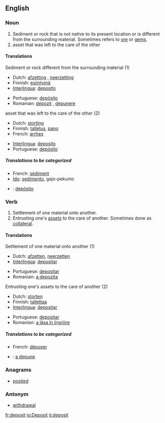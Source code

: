 ==English==

===Noun===
{{en-noun-reg}}

#Sediment or rock that is not native to its present location or is different from the surrounding material.  Sometimes refers to [[ore]] or [[gem]]s.
#asset that was left to the care of the other

====Translations====
;Sediment or rock different from the surrounding material (1)
{{top}}
*Dutch: [[afzetting]] {{f}}, [[neerzetting]] {{f}}
*Finnish: [[esiintymä]]
*[[Interlingua]]: [[deposito]]
{{mid}}
*Portuguese: [[depósito]] {{m}}
*Romanian: [[depozit]] {{n}}, [[depunere]] {{f}}
{{bottom}}

;asset that was left to the care of the other (2)
{{top}}
*Dutch: [[storting]] {{f}}
*Finnish: [[talletus]], [[pano]]
*French: [[arrhes]]
{{mid}}
*[[Interlingua]]: [[deposito]]
*Portuguese: [[depósito]] {{m}}
{{bottom}}

=====Translations to be categorized=====
{{checktrans}}

*French: [[sédiment]] {{m}}
*[[Ido]]: [[sedimento]], gajo-pekunio

*{{ttbc|Spanish}}: [[depósito]]


===Verb===
{{en-infl-reg-consonant|deposit||}}

# Settlement of one material onto another.
# Entrusting one's [[asset]]s to the care of another.  Sometimes done as [[collateral]].

====Translations====
;Settlement of one material onto another (1)
{{top}}
*Dutch: [[afzetten]], [[neerzetten]]
*[[Interlingua]]: [[depositar]]
{{mid}}
*Portuguese: [[depositar]]
*Romanian: [[a depozita]]
{{bottom}}

;Entrusting one's assets to the care of another (2)
{{top}}
*Dutch: [[storten]]
*Finnish: [[tallettaa]]
*[[Interlingua]]: [[depositar]]
{{mid}}
*Portuguese: [[depositar]]
*Romanian: [[a lăsa în îngrijire]]
{{bottom}}

=====Translations to be categorized=====
{{checktrans}}

*French: [[déposer]]

*{{ttbc|Romanian}}: [[a depune]]


===Anagrams===
*[[posited]]

===Antonym===
*[[withdrawal]]

[[fr:deposit]]
[[io:Deposit]]
[[it:deposit]]